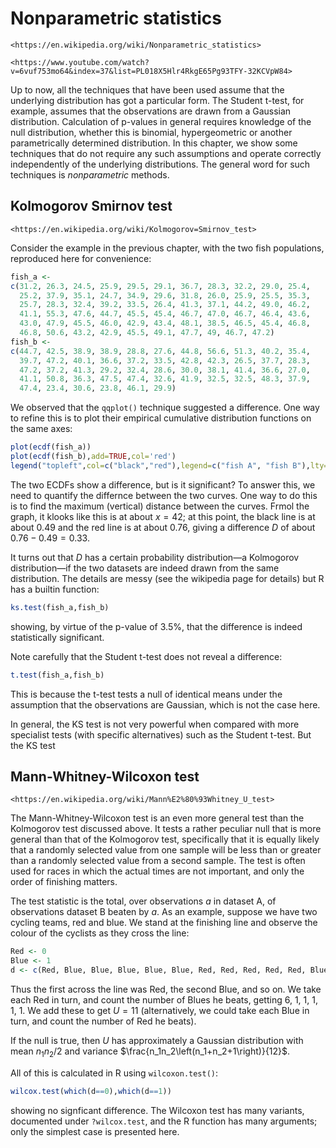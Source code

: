 # Nonparametric statistics {#nonparametric}

```block2
<https://en.wikipedia.org/wiki/Nonparametric_statistics>
```

```block2
<https://www.youtube.com/watch?v=6vuf753mo64&index=37&list=PL018X5Hlr4RkgE65Pg93TFY-32KCVpW84>
```

Up to now, all the techniques that have been used assume that the
underlying distribution has got a particular form.  The Student
t-test, for example, assumes that the observations are drawn from a
Gaussian distribution.  Calculation of p-values in general requires
knowledge of the null distribution, whether this is binomial,
hypergeometric or another parametrically determined distribution.  In
this chapter, we show some techniques that do not require any such
assumptions and operate correctly independently of the underlying
distributions.  The general word for such techniques is
*nonparametric* methods.

## Kolmogorov Smirnov test


```block2
<https://en.wikipedia.org/wiki/Kolmogorov=Smirnov_test>
```


Consider the example in the previous chapter, with the two fish
populations, reproduced here for convenience:

```r
fish_a <-
c(31.2, 26.3, 24.5, 25.9, 29.5, 29.1, 36.7, 28.3, 32.2, 29.0, 25.4, 
  25.2, 37.9, 35.1, 24.7, 34.9, 29.6, 31.8, 26.0, 25.9, 25.5, 35.3, 
  25.7, 28.3, 32.4, 39.2, 33.5, 26.4, 41.3, 37.1, 44.2, 49.0, 46.2, 
  41.1, 55.3, 47.6, 44.7, 45.5, 45.4, 46.7, 47.0, 46.7, 46.4, 43.6, 
  43.0, 47.9, 45.5, 46.0, 42.9, 43.4, 48.1, 38.5, 46.5, 45.4, 46.8, 
  46.8, 50.6, 43.2, 42.9, 45.5, 49.1, 47.7, 49, 46.7, 47.2)
fish_b <-
c(44.7, 42.5, 38.9, 38.9, 28.8, 27.6, 44.8, 56.6, 51.3, 40.2, 35.4,
  39.7, 47.2, 40.1, 36.6, 37.2, 33.5, 42.8, 42.3, 26.5, 37.7, 28.3,
  47.2, 37.2, 41.3, 29.2, 32.4, 28.6, 30.0, 38.1, 41.4, 36.6, 27.0,
  41.1, 50.8, 36.3, 47.5, 47.4, 32.6, 41.9, 32.5, 32.5, 48.3, 37.9,
  47.4, 23.4, 30.6, 23.8, 46.1, 29.9)
```

We observed that the ```qqplot()``` technique suggested a difference.
One way to refine this is to plot their empirical cumulative
distribution functions on the same axes:

```r
plot(ecdf(fish_a))
plot(ecdf(fish_b),add=TRUE,col='red')
legend("topleft",col=c("black","red"),legend=c("fish A", "fish B"),lty=1)
```

The two ECDFs show a difference, but is it significant?  To answer
this, we need to quantify the differnce between the two curves.  One
way to do this is to find the maximum (vertical) distance between the
curves.  Frmol the graph, it klooks like this is at about $x=42$; at
this point, the black line is at about 0.49 and the red line is at
about 0.76, giving a difference $D$ of about $0.76-0.49=0.33$.

It turns out that $D$ has a certain probability distribution---a
Kolmogorov distribution---if the two datasets are indeed drawn from
the same distribution.  The details are messy (see the wikipedia page
for details) but R has a builtin function:

```r
ks.test(fish_a,fish_b)
```

showing, by virtue of the p-value of 3.5\%, that the difference is
indeed statistically significant.

Note carefully that the Student t-test does not reveal a difference:

```r
t.test(fish_a,fish_b)
```

This is because the t-test tests a null of identical means under the
assumption that the observations are Gaussian, which is not the case
here.

In general, the KS test is not very powerful when compared with more
specialist tests (with specific alternatives) such as the Student
t-test.   But the KS test 

##  Mann-Whitney-Wilcoxon test

```block2
<https://en.wikipedia.org/wiki/Mann%E2%80%93Whitney_U_test>
```

The Mann-Whitney-Wilcoxon test is an even more general test than the
Kolmogorov test discussed above.  It tests a rather peculiar null that
is more general than that of the Kolmogorov test, specifically that it
is equally likely that a randomly selected value from one sample will
be less than or greater than a randomly selected value from a second
sample.  The test is often used for races in which the actual times
are not important, and only the order of finishing matters.

The test statistic is the total, over observations $a$ in dataset A,
of observations dataset B beaten by $a$.  As an example, suppose we
have two cycling teams, red and blue.  We stand at the finishing line
and observe the colour of the cyclists as they cross the line:

```r
Red <- 0
Blue <- 1
d <- c(Red, Blue, Blue, Blue, Blue, Blue, Red, Red, Red, Red, Red, Blue)
```

Thus the first across the line was Red, the second Blue, and so on.
We take each Red in turn, and count the number of Blues he beats,
getting 6, 1, 1, 1, 1, 1.  We add these to get $U = 11$
(alternatively, we could take each Blue in turn, and count the number
of Red he beats).

If the null is true, then $U$ has approximately a Gaussian
distribution with mean $n_1n_2/2$ and variance
$\frac{n_1n_2\left(n_1+n_2+1\right)}{12}$.

All of this is calculated in R using ```wilcoxon.test()```:


```r
wilcox.test(which(d==0),which(d==1))
```

showing no signficant difference.  The Wilcoxon test has many
variants, documented under ```?wilcox.test```, and the R function has
many arguments; only the simplest case is presented here.
